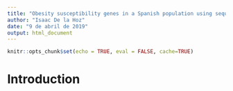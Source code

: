 ```yaml
---
title: "Obesity susceptibility genes in a Spanish population using sequencing data"
author: "Isaac De la Hoz"
date: "9 de abril de 2019"
output: html_document
---
```


```r
knitr::opts_chunk$set(echo = TRUE, eval = FALSE, cache=TRUE)
```

# Introduction

